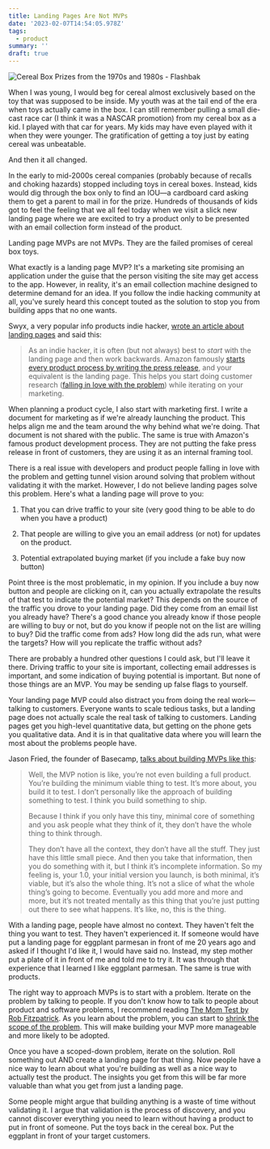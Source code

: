 ```yaml
---
title: Landing Pages Are Not MVPs
date: '2023-02-07T14:54:05.978Z'
tags:
  - product
summary: ''
draft: true
---
```

![Cereal Box Prizes from the 1970s and 1980s - Flashbak](https://flashbak.com/wp-content/uploads/2018/10/vintage-cereal-toys.png)

When I was young, I would beg for cereal almost exclusively based on the toy that was supposed to be inside. My youth was at the tail end of the era when toys actually came in the box. I can still remember pulling a small die-cast race car (I think it was a NASCAR promotion) from my cereal box as a kid. I played with that car for years. My kids may have even played with it when they were younger. The gratification of getting a toy just by eating cereal was unbeatable.

And then it all changed.

In the early to mid-2000s cereal companies (probably because of recalls and choking hazards) stopped including toys in cereal boxes. Instead, kids would dig through the box only to find an IOU—a cardboard card asking them to get a parent to mail in for the prize. Hundreds of thousands of kids got to feel the feeling that we all feel today when we visit a slick new landing page where we are excited to try a product only to be presented with an email collection form instead of the product.

Landing page MVPs are not MVPs. They are the failed promises of cereal box toys.

What exactly is a landing page MVP? It's a marketing site promising an application under the guise that the person visiting the site may get access to the app. However, in reality, it's an email collection machine designed to determine demand for an idea. If you follow the indie hacking community at all, you've surely heard this concept touted as the solution to stop you from building apps that no one wants.

Swyx, a very popular info products indie hacker, [wrote an article about landing pages](https://www.indiehackers.com/@swyx/dd474c1b2d) and said this:

> As an indie hacker, it is often (but not always) best to _start_ with the landing page and then work backwards. Amazon famously [starts every product process by writing the press release](http://www.allthingsdistributed.com/2006/11/working_backwards.html), and your equivalent is the landing page. This helps you start doing customer research ([falling in love with the problem](https://www.wired.co.uk/article/waze-uri-levine)) while iterating on your marketing.

When planning a product cycle, I also start with marketing first. I write a document for marketing as if we're already launching the product. This helps align me and the team around the why behind what we're doing. That document is not shared with the public. The same is true with Amazon's famous product development process. They are not putting the fake press release in front of customers, they are using it as an internal framing tool.

There is a real issue with developers and product people falling in love with the problem and getting tunnel vision around solving that problem without validating it with the market. However, I do not believe landing pages solve this problem. Here's what a landing page will prove to you:

1.  That you can drive traffic to your site (very good thing to be able to do when you have a product)
    
2.  That people are willing to give you an email address (or not) for updates on the product.
    
3.  Potential extrapolated buying market (if you include a fake buy now button)
    

Point three is the most problematic, in my opinion. If you include a buy now button and people are clicking on it, can you actually extrapolate the results of that test to indicate the potential market? This depends on the source of the traffic you drove to your landing page. Did they come from an email list you already have? There's a good chance you already know if those people are willing to buy or not, but do you know if people not on the list are willing to buy? Did the traffic come from ads? How long did the ads run, what were the targets? How will you replicate the traffic without ads?

There are probably a hundred other questions I could ask, but I'll leave it there. Driving traffic to your site is important, collecting email addresses is important, and some indication of buying potential is important. But none of those things are an MVP. You may be sending up false flags to yourself.

Your landing page MVP could also distract you from doing the real work—talking to customers. Everyone wants to scale tedious tasks, but a landing page does not actually scale the real task of talking to customers. Landing pages get you high-level quantitative data, but getting on the phone gets you qualitative data. And it is in that qualitative data where you will learn the most about the problems people have.

Jason Fried, the founder of Basecamp, [talks about building MVPs like this](https://37signals.com/podcast/build-half-a-product-not-a-half-assed-project/):

> Well, the MVP notion is like, you’re not even building a full product. You’re building the minimum viable thing to test. It’s more about, you build it to test. I don’t personally like the approach of building something to test. I think you build something to ship.
> 
> Because I think if you only have this tiny, minimal core of something and you ask people what they think of it, they don’t have the whole thing to think through.
> 
> They don’t have all the context, they don’t have all the stuff. They just have this little small piece. And then you take that information, then you do something with it, but I think it’s incomplete information. So my feeling is, your 1.0, your initial version you launch, is both minimal, it’s viable, but it’s also the whole thing. It’s not a slice of what the whole thing’s going to become. Eventually you add more and more and more, but it’s not treated mentally as this thing that you’re just putting out there to see what happens. It’s like, no, this is the thing.

With a landing page, people have almost no context. They haven't felt the thing you want to test. They haven't experienced it. If someone would have put a landing page for eggplant parmesan in front of me 20 years ago and asked if I thought I'd like it, I would have said no. Instead, my step mother put a plate of it in front of me and told me to try it. It was through that experience that I learned I like eggplant parmesan. The same is true with products.

The right way to approach MVPs is to start with a problem. Iterate on the problem by talking to people. If you don't know how to talk to people about product and software problems, I recommend reading [The Mom Test by Rob Fitzpatrick](https://www.momtestbook.com/). As you learn about the problem, you can start to [shrink the scope of the problem](https://polluterofminds.com/blog/dont_shrink_the_scope_of_the_solution,_shrink_the_scope_of_the_problem/). This will make building your MVP more manageable and more likely to be adopted.

Once you have a scoped-down problem, iterate on the solution. Roll something out AND create a landing page for that thing. Now people have a nice way to learn about what you're building as well as a nice way to actually test the product. The insights you get from this will be far more valuable than what you get from just a landing page.

Some people might argue that building anything is a waste of time without validating it. I argue that validation is the process of discovery, and you cannot discover everything you need to learn without having a product to put in front of someone. Put the toys back in the cereal box. Put the eggplant in front of your target customers.
